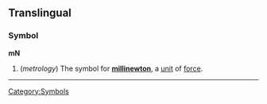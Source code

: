 ==Translingual==
===Symbol===
'''mN'''
#(''metrology'') The symbol for '''[[millinewton]]''', a [[unit]] of [[force]].

----

[[Category:Symbols]]